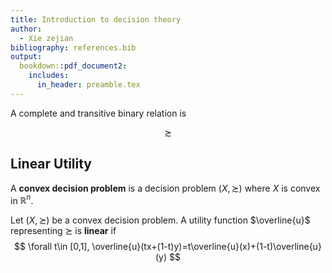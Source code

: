 ```yaml
---
title: Introduction to decision theory
author:
  - Xie zejian
bibliography: references.bib
output:
  bookdown::pdf_document2:
    includes:
      in_header: preamble.tex
---
```



::: {.definition  name=""}

A complete and transitive binary relation is

$$ 
\succsim
$$

:::

## Linear Utility


::: {.definition  name=""}

A **convex decision problem** is a decision problem $(X,\succsim)$ where $X$ is convex in $\mathbb{R}^{n}$. 

Let $(X,\succsim)$ be a convex decision problem. A utility function $\overline{u}$ representing $\succsim$ is **linear** if
$$ 
\forall t\in [0,1], \overline{u}(tx+(1-t)y)=t\overline{u}(x)+(1-t)\overline{u}(y)
$$


:::




